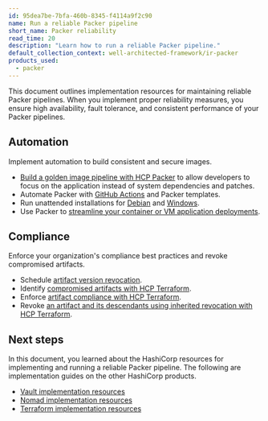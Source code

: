 ```yaml
---
id: 95dea7be-7bfa-460b-8345-f4114a9f2c90
name: Run a reliable Packer pipeline
short_name: Packer reliability
read_time: 20
description: "Learn how to run a reliable Packer pipeline."
default_collection_context: well-architected-framework/ir-packer
products_used:
  - packer
---
```


This document outlines implementation resources for maintaining reliable Packer pipelines. When you implement proper reliability measures, you ensure high availability, fault tolerance, and consistent performance of your Packer pipelines.

## Automation

Implement automation to build consistent and secure images.

- [Build a golden image pipeline with HCP Packer](/packer/tutorials/cloud-production/golden-image-with-hcp-packer) to allow developers to focus on the application instead of system dependencies and patches.
- Automate Packer with [GitHub Actions](/packer/tutorials/cloud-production/github-actions) and Packer templates.
- Run unattended installations for [Debian](/packer/guides/automatic-operating-system-installs/preseed_ubuntu) and [Windows](/packer/guides/automatic-operating-system-installs/autounattend_windows).
- Use Packer to [streamline your container or VM application deployments](/well-architected-framework/operational-excellence/operational-excellence-application-deployment).

## Compliance

Enforce your organization's compliance best practices and revoke compromised artifacts.

- Schedule [artifact version revocation](/packer/tutorials/hcp/hcp-schedule-image-iterations-revocation).
- Identify [compromised artifacts with HCP Terraform](/packer/tutorials/hcp/run-tasks-data-source-image-validation).
- Enforce [artifact compliance with HCP Terraform](/packer/tutorials/hcp/run-tasks-resource-image-validation).
- Revoke [an artifact and its descendants using inherited revocation with HCP Terraform](/packer/tutorials/hcp/revoke-image).

## Next steps

In this document, you learned about the HashiCorp resources for implementing and running a reliable Packer pipeline. The following are implementation guides on the other HashiCorp products.

- [Vault implementation resources](/well-architected-framework/ir-vault)
- [Nomad implementation resources](/well-architected-framework/ir-nomad)
- [Terraform implementation resources](/well-architected-framework/ir-terraform)